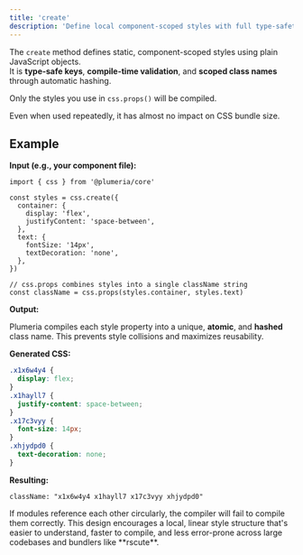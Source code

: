 ```yaml
---
title: 'create'
description: 'Define local component-scoped styles with full type-safety and static generation.'
---
```



The `create` method defines static, component-scoped styles using plain JavaScript objects.  
It is **type-safe keys**, **compile-time validation**, and **scoped class names** through automatic hashing.

Only the styles you use in `css.props()` will be compiled.

<Callout title="Atomic API">
Even when used repeatedly, it has almost no impact on CSS bundle size.
</Callout>

## Example

**Input (e.g., your component file):**

```tsx title="TypeScript"
import { css } from '@plumeria/core'

const styles = css.create({
  container: {
    display: 'flex',
    justifyContent: 'space-between',
  },
  text: {
    fontSize: '14px',
    textDecoration: 'none',
  },
})

// css.props combines styles into a single className string
const className = css.props(styles.container, styles.text)
```

**Output:**

Plumeria compiles each style property into a unique, **atomic**, and **hashed** class name. This prevents style collisions and maximizes reusability.

**Generated CSS:**

```css
.x1x6w4y4 {
  display: flex;
}
.x1hayll7 {
  justify-content: space-between;
}
.x17c3vyy {
  font-size: 14px;
}
.xhjydpd0 {
  text-decoration: none;
}
```

**Resulting:**

```
className: "x1x6w4y4 x1hayll7 x17c3vyy xhjydpd0"
```

<Cards>
  <Card title="See more about css.props" href="/docs/reference/props" />
</Cards>


<Callout title="Circular references">
If modules reference each other circularly, the compiler will fail to compile them correctly.
This design encourages a local, linear style structure that's easier to understand, faster to compile, and less error-prone across large codebases and bundlers like **rscute**.
</Callout>
